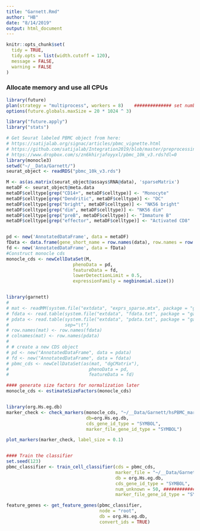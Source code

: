 ```yaml
---
title: "Garnett.Rmd"
author: "HB"
date: "8/14/2019"
output: html_document
---
```


```r
knitr::opts_chunk$set(
  tidy = TRUE,
  tidy.opts = list(width.cutoff = 120),
  message = FALSE,
  warning = FALSE
)
```

### Allocate memory  and use all CPUs

```r
library(future)
plan(strategy = "multiprocess", workers = 8)    ############## set number of CPUs #################
options(future.globals.maxSize = 20 * 1024 ^ 3)

library("future.apply")
library("stats")
```


```r

# Get Seurat labeled PBMC object from here:
# https://satijalab.org/signac/articles/pbmc_vignette.html
# https://github.com/satijalab/Integration2019/blob/master/preprocessing_scripts/pbmc_10k_v3.R
# https://www.dropbox.com/s/zn6khirjafoyyxl/pbmc_10k_v3.rds?dl=0
library(monocle3)
setwd("~/__Data/Garnett/")
seurat_object <- readRDS("pbmc_10k_v3.rds")

M <- as(as.matrix(seurat_object@assays$RNA@data), 'sparseMatrix')
metaDF <- seurat_object@meta.data
metaDF$celltype[grep("CD14+", metaDF$celltype)] <- "Monocyte"
metaDF$celltype[grep("Dendritic", metaDF$celltype)] <- "DC"
metaDF$celltype[grep("bright", metaDF$celltype)] <- "NK56 bright"
metaDF$celltype[grep("dim", metaDF$celltype)] <- "NK56 dim"
metaDF$celltype[grep("preB", metaDF$celltype)] <- "Immature B"
metaDF$celltype[grep("effector", metaDF$celltype)] <- "Activated CD8"


pd <- new('AnnotatedDataFrame', data = metaDF)
fData <- data.frame(gene_short_name = row.names(data), row.names = row.names(data))
fd <- new('AnnotatedDataFrame', data = fData)
#Construct monocle cds
monocle_cds <- newCellDataSet(M,
                         phenoData = pd,
                         featureData = fd,
                         lowerDetectionLimit = 0.5,
                         expressionFamily = negbinomial.size())


library(garnett)
# 
# mat <- readMM(system.file("extdata", "exprs_sparse.mtx", package = "garnett"))
# fdata <- read.table(system.file("extdata", "fdata.txt", package = "garnett"))
# pdata <- read.table(system.file("extdata", "pdata.txt", package = "garnett"),
#                     sep="\t")
# row.names(mat) <- row.names(fdata)
# colnames(mat) <- row.names(pdata)
# 
# # create a new CDS object
# pd <- new("AnnotatedDataFrame", data = pdata)
# fd <- new("AnnotatedDataFrame", data = fdata)
# pbmc_cds <- newCellDataSet(as(mat, "dgCMatrix"),
#                              phenoData = pd,
#                              featureData = fd)

#### generate size factors for normalization later
monocle_cds <- estimateSizeFactors(monocle_cds)


library(org.Hs.eg.db)
marker_check <- check_markers(monocle_cds, "~/__Data/Garnett/hsPBMC_markers.txt",
                              db=org.Hs.eg.db,
                              cds_gene_id_type = "SYMBOL",
                              marker_file_gene_id_type = "SYMBOL")

plot_markers(marker_check, label_size = 0.1)


#### Train the classifier
set.seed(123)
pbmc_classifier <- train_cell_classifier(cds = pbmc_cds,
                                         marker_file = "~/__Data/Garnett/hsPBMC_markers.txt",
                                         db = org.Hs.eg.db,
                                         cds_gene_id_type = "SYMBOL",
                                         num_unknown = 50, ############ larger for larger datasets #############
                                         marker_file_gene_id_type = "SYMBOL")

feature_genes <- get_feature_genes(pbmc_classifier,
                                   node = "root",
                                   db = org.Hs.eg.db,
                                   convert_ids = TRUE)


```